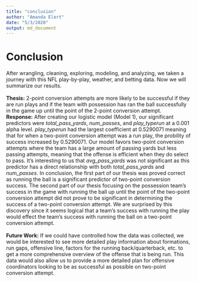 ```yaml
---
title: "conclusion"
author: "Amanda Elert"
date: "5/3/2020"
output: md_document
---
```


# Conclusion
After wrangling, cleaning, exploring, modeling, and analyzing, we taken a journey with this NFL play-by-play, weather, and betting data. Now we will summarize our results.
<br>
<br>
**Thesis:** 2-point conversion attempts are more likely to be successful if they are run plays and if the team with possession has ran the ball successfully in the game up until the point of the 2-point conversion attempt.
<br>
**Response:** After creating our logistic model (Model 1), our significant predictors were *total_pass_yards*, *num_passes*, and *play_typerun* at a 0.001 alpha level. *play_typerun* had the largest coefficient at 0.5290071 meaning that for when a two-point conversion attempt was a run play, the probility of success increased by 0.5290071. Our model favors two-point conversion attempts where the team has a large amount of passing yards but less passing attempts, meaning that the offense is efficient when they do select to pass. It's interesting to us that *avg_pass_yards* was not significant as this predictor has a direct relationship with both *total_pass_yards* and *num_passes*. In conclusion, the first part of our thesis was proved correct as running the ball is a significant predictor of two-point conversion success. The second part of our thesis focusing on the possession team's success in the game with running the ball up until the point of the two-point conversion attempt did not prove to be significant in determining the success of a two-point conversion attempt. We are surprised by this discovery since it seems logical that a team's success with running the play would effect the team's success with running the ball on a two-point conversion attempt.
<br>
<br>
**Future Work:** If we could have controlled how the data was collected, we would be interested to see more detailed play information about formations, run gaps, offensive line, factors for the running back/quarterback, etc. to get a more comprehensive overview of the offense that is being run. This data would also allow us to provide a more detailed plan for offensive coordinators looking to be as successful as possible on two-point conversion attempt. 